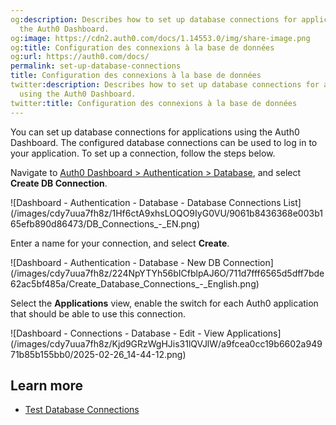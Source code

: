 ```yaml
---
og:description: Describes how to set up database connections for applications using
  the Auth0 Dashboard.
og:image: https://cdn2.auth0.com/docs/1.14553.0/img/share-image.png
og:title: Configuration des connexions à la base de données
og:url: https://auth0.com/docs/
permalink: set-up-database-connections
title: Configuration des connexions à la base de données
twitter:description: Describes how to set up database connections for applications
  using the Auth0 Dashboard.
twitter:title: Configuration des connexions à la base de données
---
```


You can set up database connections for applications using the <Tooltip tip="Auth0 Dashboard: Auth0's main product to configure your services." cta="View Glossary" href="/docs/glossary?term=Auth0+Dashboard">Auth0 Dashboard</Tooltip>. The configured database connections can be used to log in to your application. To set up a connection, follow the steps below.



<AccordionGroup>
<Accordion icon="circle-1" title="1 Start at Auth0 Dashboard">

Navigate to [Auth0 Dashboard > Authentication > Database](http://manage.auth0.com/#/connections/database), and select **Create DB Connection**.

<Frame>![Dashboard - Authentication - Database - Database Connections List](/images/cdy7uua7fh8z/1Hf6ctA9xhsLOQO9IyG0VU/9061b8436368e003b165efb890d86473/DB_Connections_-_EN.png)</Frame>

</Accordion>

<Accordion icon="circle-2" title="Name the connection">

Enter a name for your connection, and select **Create**.

<Frame>![Dashboard - Authentication - Database - New DB Connection](/images/cdy7uua7fh8z/224NpYTYh56bICfblpAJ6O/711d7fff6565d5dff7bde62ac5bf485a/Create_Database_Connections_-_English.png)</Frame>

</Accordion>

<Accordion icon="circle-3" title="Enable the connection">

Select the **Applications** view, enable the switch for each Auth0 application that should be able to use this connection.

<Frame>![Dashboard - Connections - Database - Edit -  View Applications](/images/cdy7uua7fh8z/Kjd9GRzWgHJis31lQVJlW/a9fcea0cc19b6602a94971b85b155bb0/2025-02-26_14-44-12.png)</Frame>

</Accordion>
</AccordionGroup>



## Learn more

* [Test Database Connections](/docs/get-started/applications/test-database-connections)